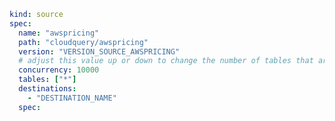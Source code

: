 ```yaml copy
kind: source
spec:
  name: "awspricing"
  path: "cloudquery/awspricing"
  version: "VERSION_SOURCE_AWSPRICING"
  # adjust this value up or down to change the number of tables that are resolved in parallel
  concurrency: 10000
  tables: ["*"]
  destinations:
    - "DESTINATION_NAME"
  spec:
```